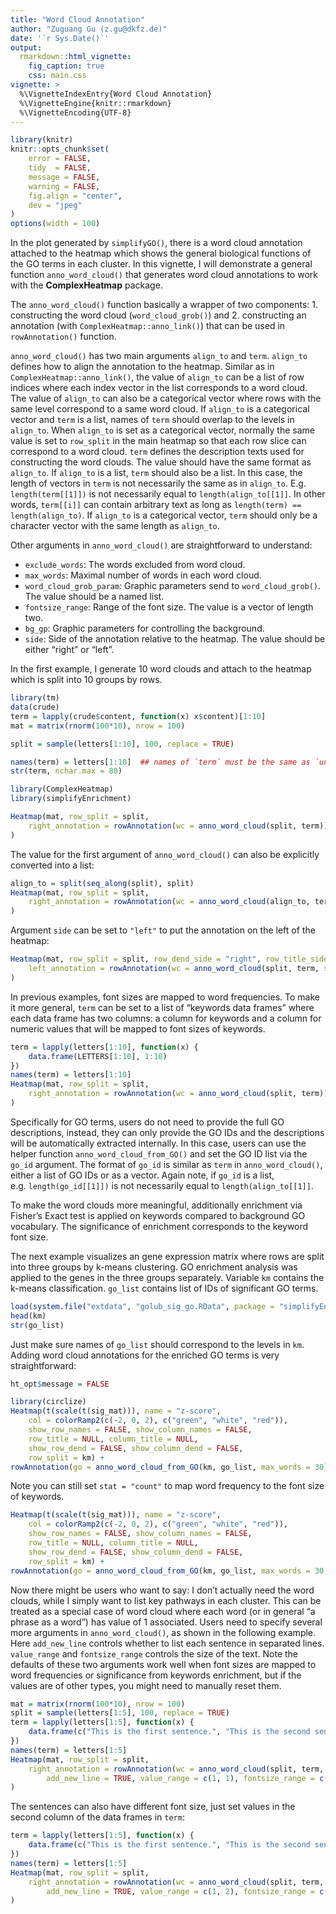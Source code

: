 ```yaml
---
title: "Word Cloud Annotation"
author: "Zuguang Gu (z.gu@dkfz.de)"
date: '`r Sys.Date()`'
output: 
  rmarkdown::html_vignette:
    fig_caption: true
    css: main.css
vignette: >
  %\VignetteIndexEntry{Word Cloud Annotation}
  %\VignetteEngine{knitr::rmarkdown}
  %\VignetteEncoding{UTF-8}
---
```


```r
library(knitr)
knitr::opts_chunk$set(
    error = FALSE,
    tidy  = FALSE,
    message = FALSE,
    warning = FALSE,
    fig.align = "center",
    dev = "jpeg"
)
options(width = 100)
```

In the plot generated by `simplifyGO()`, there is a word cloud annotation
attached to the heatmap which shows the general biological functions of the GO
terms in each cluster. In this vignette, I will demonstrate a general function
`anno_word_cloud()` that generates word cloud annotations to work with the
**ComplexHeatmap** package.

The `anno_word_cloud()` function basically a wrapper of two components: 1.
constructing the word cloud (`word_cloud_grob()`) and
2. constructing an annotation (with `ComplexHeatmap::anno_link()`) that can be
used in `rowAnnotation()` function.

`anno_word_cloud()` has two main arguments `align_to` and `term`. `align_to`
defines how to align the annotation to the heatmap. Similar as in
`ComplexHeatmap::anno_link()`, the value of `align_to` can be a list of row
indices where each index vector in the list corresponds to a word cloud. The
value of `align_to` can also be a categorical vector where rows with the same
level correspond to a same word cloud. If `align_to` is a categorical vector
and `term` is a list, names of `term` should overlap to the levels in
`align_to`. When `align_to` is set as a categorical vector, normally the same
value is set to `row_split` in the main heatmap so that each row slice can
correspond to a word cloud. `term` defines the description texts used for
constructing the word clouds. The value should have the same format as
`align_to`. If `align_to` is a list, `term` should also be a list. In this
case, the length of vectors in `term` is not necessarily the same as in
`align_to`. E.g. `length(term[[1]])` is not necessarily equal to
`length(align_to[[1]]`. In other words, `term[[i]]` can contain arbitrary text
as long as `length(term) == length(align_to)`. If `align_to` is a categorical
vector, `term` should only be a character vector with the same length as
`align_to`.

Other arguments in `anno_word_cloud()` are straightforward to understand:

- `exclude_words`: The words excluded from word cloud.
- `max_words`: Maximal number of words in each word cloud.
- `word_cloud_grob_param`: Graphic parameters send to `word_cloud_grob()`. The value should be a named list.
- `fontsize_range`: Range of the font size. The value is a vector of length two.
- `bg_gp`: Graphic parameters for controlling the background.
- `side`: Side of the annotation relative to the heatmap. The value should be either "right" or "left".

In the first example, I generate 10 word clouds and attach to the heatmap which is split
into 10 groups by rows.

```r
library(tm)
data(crude)
term = lapply(crude$content, function(x) x$content)[1:10]
mat = matrix(rnorm(100*10), nrow = 100)

split = sample(letters[1:10], 100, replace = TRUE)

names(term) = letters[1:10]  ## names of `term` must be the same as `unique(split)`
str(term, nchar.max = 80)

library(ComplexHeatmap)
library(simplifyEnrichment)

Heatmap(mat, row_split = split, 
	right_annotation = rowAnnotation(wc = anno_word_cloud(split, term))
)
```

The value for the first argument of `anno_word_cloud()` can also be explicitly converted into a list:

```r
align_to = split(seq_along(split), split)
Heatmap(mat, row_split = split, 
	right_annotation = rowAnnotation(wc = anno_word_cloud(align_to, term))
)
```

Argument `side` can be set to `"left"` to put the annotation on
the left of the heatmap:

```r
Heatmap(mat, row_split = split, row_dend_side = "right", row_title_side = "right",
	left_annotation = rowAnnotation(wc = anno_word_cloud(split, term, side = "left"))
)
```

In previous examples, font sizes are mapped to word frequencies. To make it more general, `term` can be set to a list
of "keywords data frames" where each data frame has two columns: a column for keywords and a column for numeric values that will
be mapped to font sizes of keywords.


```r
term = lapply(letters[1:10], function(x) {
	data.frame(LETTERS[1:10], 1:10)
})
names(term) = letters[1:10]
Heatmap(mat, row_split = split, 
	right_annotation = rowAnnotation(wc = anno_word_cloud(split, term))
)
```


Specifically for GO terms, users do not need to provide the full GO
descriptions, instead, they can only provide the GO IDs and the descriptions
will be automatically extracted internally. In this case, users can use the
helper function `anno_word_cloud_from_GO()` and set the GO ID list via the
`go_id` argument. The format of `go_id` is similar as `term` in
`anno_word_cloud()`, either a list of GO IDs or as a vector. Again note,
if `go_id` is a list, e.g. `length(go_id[[1]])` is not necessarily equal to
`length(align_to[[1]]`.

To make the word clouds more meaningful, additionally enrichment via Fisher's Exact test
is applied on keywords compared to background GO vocabulary. The significance of enrichment
corresponds to the keyword font size.

The next example visualizes an gene expression
matrix where rows are split into three groups by k-means clustering. GO enrichment analysis was applied
to the genes in the three groups separately. Variable `km` contains the k-means classification. `go_list`
contains list of IDs of significant GO terms.

```r
load(system.file("extdata", "golub_sig_go.RData", package = "simplifyEnrichment"))
head(km)
str(go_list)
```

Just make sure names of `go_list` should correspond to the levels in `km`. Adding word cloud annotations
for the enriched GO terms is very straightforward:

```r
ht_opt$message = FALSE
```

```r
library(circlize)
Heatmap(t(scale(t(sig_mat))), name = "z-score",
	col = colorRamp2(c(-2, 0, 2), c("green", "white", "red")),
	show_row_names = FALSE, show_column_names = FALSE, 
	row_title = NULL, column_title = NULL,
	show_row_dend = FALSE, show_column_dend = FALSE,
	row_split = km) +
rowAnnotation(go = anno_word_cloud_from_GO(km, go_list, max_words = 30))
```

Note you can still set `stat = "count"` to map word frequency to the font size of keywords.

```r
Heatmap(t(scale(t(sig_mat))), name = "z-score",
	col = colorRamp2(c(-2, 0, 2), c("green", "white", "red")),
	show_row_names = FALSE, show_column_names = FALSE, 
	row_title = NULL, column_title = NULL,
	show_row_dend = FALSE, show_column_dend = FALSE,
	row_split = km) +
rowAnnotation(go = anno_word_cloud_from_GO(km, go_list, max_words = 30, stat = "count"))
```


Now there might be users who want to say: I don't actually need the word
clouds, while I simply want to list key pathways in each cluster. This can be treated as a special case 
of word cloud where each word (or in general "a phrase as a word") has value of 1 associated. Users need
to specify several more arguments in `anno_word_cloud()`, as shown in the following example. Here `add_new_line`
controls whether to list each sentence in separated lines. `value_range` and `fontsize_range` controls the 
size of the text. Note the defaults of these two arguments work well when font sizes are mapped to word
frequencies or significance from keywords enrichment, but if the values are of other types, you might need
to manually reset them.

```r
mat = matrix(rnorm(100*10), nrow = 100)
split = sample(letters[1:5], 100, replace = TRUE)
term = lapply(letters[1:5], function(x) {
    data.frame(c("This is the first sentence.", "This is the second sentence."), c(1, 1))
})
names(term) = letters[1:5]
Heatmap(mat, row_split = split, 
    right_annotation = rowAnnotation(wc = anno_word_cloud(split, term,
    	add_new_line = TRUE, value_range = c(1, 1), fontsize_range = c(10, 10)))
)
```

The sentences can also have different font size, just set values in the second column of the data frames in `term`:

```r
term = lapply(letters[1:5], function(x) {
    data.frame(c("This is the first sentence.", "This is the second sentence."), c(1, 2))
})
names(term) = letters[1:5]
Heatmap(mat, row_split = split, 
    right_annotation = rowAnnotation(wc = anno_word_cloud(split, term,
    	add_new_line = TRUE, value_range = c(1, 2), fontsize_range = c(8, 12)))
)
```
